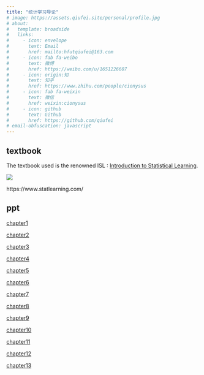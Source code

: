 ```yaml
---
title: "统计学习导论"
# image: https://assets.qiufei.site/personal/profile.jpg
# about:
#   template: broadside
#   links:
#     - icon: envelope
#       text: Email
#       href: mailto:hfutqiufei@163.com
#     - icon: fab fa-weibo
#       text: 微博
#       href: https://weibo.com/u/1651226607
#     - icon: origin:知
#       text: 知乎
#       href: https://www.zhihu.com/people/cionysus
#     - icon: fab fa-weixin
#       text: 微信
#       href: weixin:cionysus
#     - icon: github
#       text: Github
#       href: https://github.com/qiufei
# email-obfuscation: javascript
---
```



## textbook

The textbook used is the renowned ISL :
[Introduction to Statistical Learning](https://hastie.su.domains/ISLP/ISLP_website.pdf.download.html).

![](https://media.springernature.com/full/springer-static/cover-hires/book/978-3-031-38747-0?as=webp)

https://www.statlearning.com/





## ppt



<a href="./html/islp1.html"> chapter1 </a>

<a href="./html/islp2.html"> chapter2 </a>

<a href="./html/islp3.html"> chapter3 </a>

<a href="./html/islp4.html"> chapter4 </a>

<a href="./html/islp5.html"> chapter5 </a>

<a href="./html/islp6.html"> chapter6 </a>

<a href="./html/islp7.html"> chapter7 </a>

<a href="./html/islp8.html"> chapter8 </a>

<a href="./html/islp9.html"> chapter9 </a>

<a href="./html/islp10.html"> chapter10 </a>

<a href="./html/islp11.html"> chapter11 </a>

<a href="./html/islp12.html"> chapter12 </a>

<a href="./html/islp13.html"> chapter13 </a>
